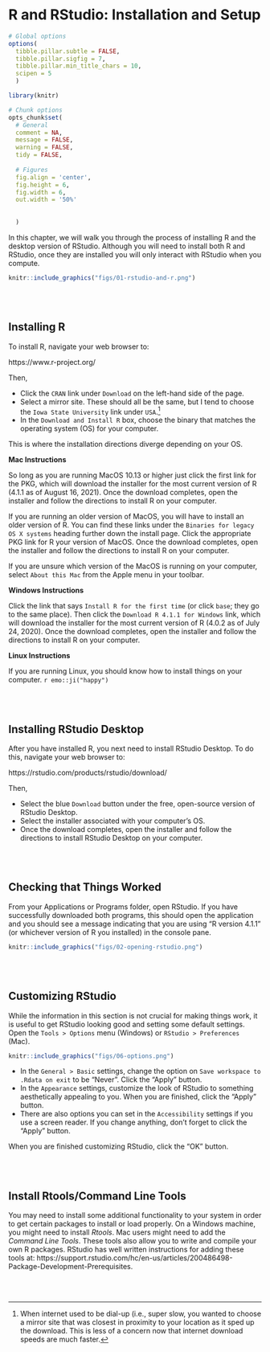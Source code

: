 # R and RStudio: Installation and Setup

```r
# Global options
options(
  tibble.pillar.subtle = FALSE, 
  tibble.pillar.sigfig = 7, 
  tibble.pillar.min_title_chars = 10,
  scipen = 5
  )

library(knitr)

# Chunk options
opts_chunk$set(
  # General
  comment = NA,
  message = FALSE, 
  warning = FALSE,
  tidy = FALSE,
  
  # Figures
  fig.align = 'center',
  fig.height = 6,
  fig.width = 6,  
  out.width = '50%' 
  
  
  )
```


In this chapter, we will walk you through the process of installing R and the desktop version of RStudio. Although you will need to install both R and RStudio, once they are installed you will only interact with RStudio when you compute. 

```r
knitr::include_graphics("figs/01-rstudio-and-r.png")
```

<br /><br />


## Installing R

To install R, navigate your web browser to:

<p style="margin-left:auto; margin-right:auto;">https://www.r-project.org/</p>

Then,

- Click the `CRAN` link under `Download` on the left-hand side of the page.
- Select a mirror site. These should all be the same, but I tend to choose the `Iowa State University` link under `USA`.^[When internet used to be dial-up (i.e., super slow, you wanted to choose a mirror site  that was closest in proximity to your location as it sped up the download. This is less of a concern now that internet download speeds are much faster.]
- In the `Download and Install R` box, choose the binary that matches the operating system (OS) for your computer.

This is where the installation directions diverge depending on your OS.

**Mac Instructions**

So long as you are running MacOS 10.13 or higher just click the first link for the PKG, which will download the installer for the most current version of R (4.1.1 as of August 16, 2021). Once the download completes, open the installer and follow the directions to install R on your computer.

If you are running an older version of MacOS, you will have to install an older version of R. You can find these links under the `Binaries for legacy OS X systems` heading further down the install page. Click the appropriate PKG link for R your version of MacOS. Once the download completes, open the installer and follow the directions to install R on your computer.

If you are unsure which version of the MacOS is running on your computer, select `About this Mac` from the Apple menu in your toolbar. 


**Windows Instructions**

Click the link that says `Install R for the first time` (or click `base`; they go to the same place). Then click the `Download R 4.1.1 for Windows` link, which will download the installer for the most current version of R (4.0.2 as of July 24, 2020). Once the download completes, open the installer and follow the directions to install R on your computer.

**Linux Instructions**

If you are running Linux, you should know how to install things on your computer. `r emo::ji("happy")`


<br /><br />


## Installing RStudio Desktop


After you have installed R, you next need to install RStudio Desktop. To do this, navigate your web browser to:

<p style="margin-left:auto; margin-right:auto;">https://rstudio.com/products/rstudio/download/</p>

Then,

- Select the blue `Download` button under the free, open-source version of RStudio Desktop.
- Select the installer associated with your computer's OS.
- Once the download completes, open the installer and follow the directions to install RStudio Desktop on your computer.

<br /><br />


## Checking that Things Worked

From your Applications or Programs folder, open RStudio. If you have successfully downloaded both programs, this should open the application and you should see a message indicating that you are using "R version 4.1.1" (or whichever version of R you installed) in the console pane.

```r
knitr::include_graphics("figs/02-opening-rstudio.png")
```

<br /><br />


## Customizing RStudio

While the information in this section is not crucial for making things work, it is useful to get RStudio looking good and setting some default settings. Open the `Tools > Options` menu (Windows) or `RStudio > Preferences` (Mac). 

```r
knitr::include_graphics("figs/06-options.png")
```


- In the `General > Basic` settings, change the option on `Save workspace to .Rdata on exit` to be "Never". Click the "Apply" button.
- In the `Appearance` settings, customize the look of RStudio to something aesthetically appealing to you. When you are finished, click the "Apply" button.
- There are also options you can set in the `Accessibility` settings if you use a screen reader. If you change anything, don't forget to click the "Apply" button.

When you are finished customizing RStudio, click the "OK" button.


<br /><br />



## Install Rtools/Command Line Tools

You may need to install some additional functionality to your system in order to get certain packages to install or load properly. On a Windows machine, you might need to install *Rtools*. Mac users might need to add the *Command Line Tools*. These tools also allow you to write and compile your own R packages. RStudio has well written instructions for adding these tools at: https://support.rstudio.com/hc/en-us/articles/200486498-Package-Development-Prerequisites.


<br /><br />


